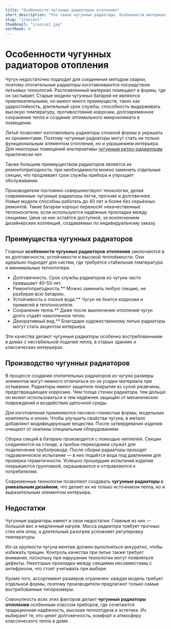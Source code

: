```yaml
---
title: "Особенности чугунных радиаторов отопления"
short_description: "Что такое чугунные радиаторы. Особенности материала и тонкости производства. Когда чугунные радиаторы более уместны, чем стальные."
slug: "ironcast"
thumbnail: "ironcast.jpg"
sortRank: 0
---
```


# Особенности чугунных радиаторов отопления

Чугун недостаточно подходит для соединения методом сварки, поэтому отопительные радиаторы изготавливаются посредством литьевых технологий. Расплавленный материал помещают в формы, где он застывает. Старые модели чугунных батарей не являются привлекательными, но имеют много преимуществ, таких как ударостойкость, длительный срок службы, способность выдерживать высокую температуру, противостояние коррозии, долговременное сохранение тепла и создание оптимального микроклимата в помещении.

Литьё позволяет изготавливать радиаторы сложной формы и украшать их орнаментами. Поэтому чугунные радиаторы могут стать не только функциональным элементом отопления, но и украшением интерьера. Для некоторых помещений альтернативы [<span class="text-red-500 hover:underline">чугунным ретро-радиаторам</span>](/retro) практически нет.

Также большим преимуществом радиаторов является их ремонтопригодность: при необходимости можно заменить отдельные секции, что продлевает срок службы прибора и упрощает обслуживание.  

Производители постоянно совершенствуют технологии, делая современные чугунные радиаторы легче, прочнее и долговечнее. Новые модели способны работать до 40 лет и более без серьёзных ремонтов. Такие батареи хорошо переносят некачественные теплоносители, если используются надёжные прокладки между секциями. Цена на них остаётся доступной, за исключением дизайнерских коллекций, создаваемых по индивидуальному заказу.

## Преимущества чугунных радиаторов

Главные **особенности чугунных радиаторов отопления** заключаются в их долговечности, устойчивости и высокой теплоёмкости. Они идеально подходят для систем, где требуется стабильная температура и минимальные теплопотери.

<ul class="list-disc">
<li>Долговечность. Срок службы радиаторов из чугуна часто превышает 40–50 лет. </li>
<li>Ремонтопригодность.** Можно заменить любую секцию, не разбирая всю батарею. </li>
<li>Устойчивость к плохой воде.** Чугун не боится коррозии и примесей в теплоносителе.</li>
<li>Сохранение тепла.** Даже после выключения отопления чугун долго отдаёт накопленное тепло.</li>
<li>Декоративный вид.** Благодаря художественному литью радиаторы могут стать акцентом интерьера.</li>
</ul>

Эти качества делают чугунные радиаторы особенно востребованными в домах с нестабильной подачей тепла, в старых зданиях и классических интерьерах.

## Производство чугунных радиаторов

В процессе создания отопительных радиаторов из чугуна размеры элементов могут немного отличаться из-за усадки материала при остывании. Радиаторы имеют защитное покрытие из сухой ржавчины, предотвращающее коррозию. Чем толще стенки радиатора, тем дольше он может использоваться и тем надёжнее защищён от механических повреждений и воздействия щёлочной среды.  

Для изготовления применяются песчано-глинистые формы, модельные комплекты и опоки. Чтобы улучшить свойства чугуна, в металл добавляют модифицирующие вещества. После затвердевания изделия очищают от окалины специальным оборудованием.  

Сборка секций в батарею производится с помощью ниппелей. Секции соединяются на стенде, а пробки-переходники служат для подключения трубопровода. После сборки радиаторы проходят гидравлическое испытание — в них подаётся вода под давлением для проверки герметичности. Успешно прошедшие испытания изделия покрываются грунтовкой, окрашиваются и отправляются к потребителям.

Современные технологии позволяют создавать **чугунные радиаторы с уникальным дизайном**, что делает их не только источником тепла, но и выразительным элементом интерьера.

## Недостатки

Чугунные радиаторы имеют и свои недостатки. Главные из них — большой вес и медленный нагрев. Масса радиатора требует прочных стен или опор, а длительный разогрев усложняет регулировку температуры.  

Из-за хрупкости чугуна монтаж должен выполняться аккуратно, чтобы избежать трещин. Контроль качества при литье также требует внимания, поскольку при нарушении технологии могут появляться дефекты. Некоторые прокладки между секциями несовместимы с антифризом, что стоит учитывать при выборе.  

Кроме того, ассортимент размеров ограничен: каждая модель требует отдельной формы, поэтому производители предлагают только самые востребованные типоразмеры.

Совокупность всех этих факторов делает **чугунные радиаторы отопления** особенным классом приборов, где сочетаются традиционная надёжность, высокая теплоотдача и эстетика. Их выбирают те, кто ценит долговечность, комфорт и атмосферу классического тепла в доме.
